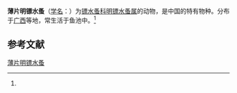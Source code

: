 {{Speciesbox
| name = 薄片明镖水蚤
| status = 
| status_system = 
| image = 
| genus = Heliodiaptomus
| species = lamellatus
| authority = (Shen et Sung, 1975)<ref name='id12457'>{{cite web| url =http://www.bioinfo.cn/db05/BjdwSpecies.php?action=view&id=12457| title =薄片明镖水蚤| work =《中国动物物种编目数据库》| publisher =中国科学院微生物研究所| author =中国科学院动物研究所| accessdate =2009-04-28| deadurl =yes| archiveurl =https://web.archive.org/web/20160305021128/http://www.bioinfo.cn/db05/BjdwSpecies.php?action=view&id=12457| archivedate =2016-03-05}}</ref>
}}

'''薄片明镖水蚤'''（[[学名|学名]]：{{lang|la|''Heliodiaptomus lamellatus''}}）为[[镖水蚤科|镖水蚤科]][[明镖水蚤属|明镖水蚤属]]的动物，是中国的特有物种。分布于[[广西|广西]]等地，常生活于鱼池中。<ref name='id12457'/>

== 参考文献 ==
{{reflist}}

{{Wikispecies|Heliodiaptomus lamellatus}}
{{Taxonbar|from=Q13223522}}

[[Category:明镖水蚤属|薄片明镖水蚤]]


{{节肢动物小作品}}